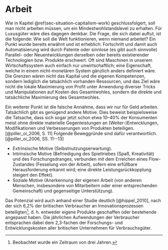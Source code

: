 # Arbeit {#sec-situation-work}

Wie in Kapitel \@ref(sec-situation-capitalism-work) geschlussfolgert,
soll man nicht arbeiten müssen, um ein Mindestwohlstandslevel zu erhalten.
Für Luxusgüter wäre dies dagegen denkbar.
Die Frage, die sich dabei auftut, ist die folgende: Wie soll die Welt funktionieren, wenn niemand arbeitet?
Ein Punkt wurde bereits erwähnt und ist erheblich:
Fortschritt und damit auch Automatisierung wird durch Patente oder sinnlose (es gibt auch sinnvolle)
Parallel- oder Neuentwicklungen derselben oder bereits existierender Technologien bzw. Produkte erschwert.
Oft sind Maschinen in unserem Wirtschaftssystem auch einfach nur unwirtschaftlich; eine Eigenschaft,
welche in einem nicht-monetären System gänzlich anders definiert wäre.
Die Grenzen wären nicht das Kapital und die eigenen Kompetenzen, sondern lediglich die tatsächlich vorhanden Ressourcen,
und das Ziel wäre nicht die lokale Maximierung von Profit unter Anwendung diverser Tricks und Manipulationen auf Kosten des Gesamtwohles,
sondern die direkte und tatsächliche Maximierung des Gesamtwohles.

Ein weiterer Punkt ist die falsche Annahme, dass wir nur für Geld arbeiten.
Tatsächlich gibt es genügend andere Motive.
Dies beweist beispielsweise die Tatsache, dass sich sogar jetzt schon etwa 10--40\% der Konsumenten
meist ohne direkte materielle Gegenleistungen an (Weiter-)Entwicklungen, Modifikationen und Verbesserungen von Produkten beteiligen.
[@piller_oi_2006, S. 11]
Folgende Beweggründe sind dafür verantwortlich. [@piller_oi_2006, SS. 11--13]

- Extrinsische Motive (Selbstnutzungserwartung).
- Intrinsische Motive (Befriedigung des Spieltriebes (Spaß, Kreativität) und des Forschungsdranges,
verbunden mit dem Erreichen eines Flow-Zustandes (Fesselung von der Arbeit), sofern eine erfüllbare Herausforderung erkannt wird;
eine direkte Leistungsrückkopplung steigert den Effekt).
- Soziale Motive (Anerkennung der eigenen Arbeit
(von anderen Menschen, insbesondere von Mitarbeitern oder einer entsprechenden Gemeinschaft)
und gegenseitige Unterstützung).

Das Potenzial wird auch anhand einer Studie deutlich [@hippel_2010], nach der sich 6,2\% der britischen Verbraucher
an Innovationsprozessen beteiligten^[Beobachtet wurde ein Zeitraum von drei Jahren.],
d.&nbsp;h. entweder eigene Produkte geschaffen oder bestehende angepasst haben.
Die jährlichen Aufwendungen der Verbraucher entsprachen dabei dem 2,3-fachen der Forschungs- und Entwicklungskosten
aller britischen Unternehmen für Verbrauchsgüter.
<!-- (vgl. auch die Entwicklung von *Closed Innovation* zu *Open Innovation*) -->
